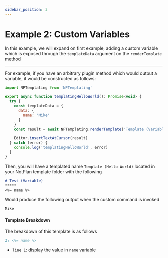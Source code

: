 ```yaml
---
sidebar_position: 3
---
```


# Example 2: Custom Variables
In this example, we will expand on first example, adding a custom variable which is exposed through the `templateData` argument on the `renderTemplate` method

*****
For example, if you have an arbitrary plugin method which would output a variable, it would be constructed as follows:

```js
import NPTemplating from 'NPTemplating'

export async function templatingHelloWorld(): Promise<void> {
  try {
    const templateData = {
      data: {
        name: 'Mike'
      }
    }
    const result = await NPTemplating.renderTemplate('Template (Variable)', templateData)

    Editor.insertTextAtCursor(result)
  } catch (error) {
    console.log('templatingHelloWorld', error)
  }
}
```

Then, you will have a templated name `Template (Hello World)` located in your NotPlan template folder with the following

```markdown
# Test (Variable)
*****
<%= name %>
```

Would produce the following output when the custom command is invoked

```markdown
Mike
```

#### Template Breakdown
The breakdown of this template is as follows

```markdown
1: <%= name %>
```

- `line 1`: display the value in `name` variable
